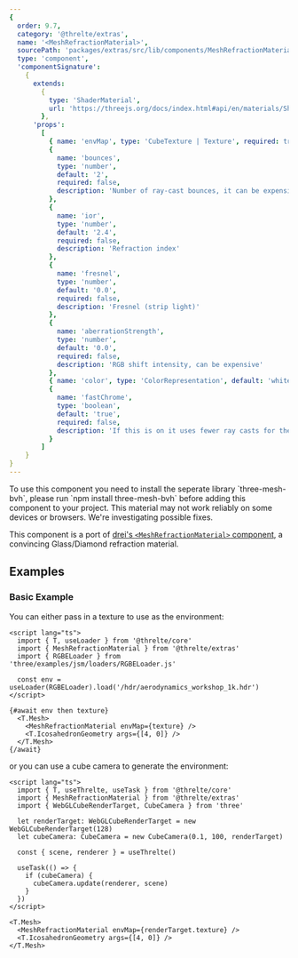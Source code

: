 ```yaml
---
{
  order: 9.7,
  category: '@threlte/extras',
  name: '<MeshRefractionMaterial>',
  sourcePath: 'packages/extras/src/lib/components/MeshRefractionMaterial/MeshRefractionMaterial.svelte',
  type: 'component',
  'componentSignature':
    {
      extends:
        {
          type: 'ShaderMaterial',
          url: 'https://threejs.org/docs/index.html#api/en/materials/ShaderMaterial'
        },
      'props':
        [
          { name: 'envMap', type: 'CubeTexture | Texture', required: true },
          {
            name: 'bounces',
            type: 'number',
            default: '2',
            required: false,
            description: 'Number of ray-cast bounces, it can be expensive to have too many'
          },
          {
            name: 'ior',
            type: 'number',
            default: '2.4',
            required: false,
            description: 'Refraction index'
          },
          {
            name: 'fresnel',
            type: 'number',
            default: '0.0',
            required: false,
            description: 'Fresnel (strip light)'
          },
          {
            name: 'aberrationStrength',
            type: 'number',
            default: '0.0',
            required: false,
            description: 'RGB shift intensity, can be expensive'
          },
          { name: 'color', type: 'ColorRepresentation', default: 'white', required: false },
          {
            name: 'fastChrome',
            type: 'boolean',
            default: 'true',
            required: false,
            description: 'If this is on it uses fewer ray casts for the RGB shift sacrificing physical accuracy'
          }
        ]
    }
}
---
```


<Tip type="info">
  To use this component you need to install the seperate library `three-mesh-bvh`, please run `npm
  install three-mesh-bvh` before adding this component to your project.
</Tip>

<Tip type="experimental">
  This material may not work reliably on some devices or browsers. We're investigating possible
  fixes.
</Tip>

This component is a port of [drei's `<MeshRefractionMaterial>`
component](https://github.com/pmndrs/drei#meshrefractionmaterial), a convincing Glass/Diamond refraction material.

<Example path="extras/mesh-refraction-material" />

## Examples

### Basic Example

You can either pass in a texture to use as the environment:

```svelte title="RefractionWithTexture.svelte"
<script lang="ts">
  import { T, useLoader } from '@threlte/core'
  import { MeshRefractionMaterial } from '@threlte/extras'
  import { RGBELoader } from 'three/examples/jsm/loaders/RGBELoader.js'

  const env = useLoader(RGBELoader).load('/hdr/aerodynamics_workshop_1k.hdr')
</script>

{#await env then texture}
  <T.Mesh>
    <MeshRefractionMaterial envMap={texture} />
    <T.IcosahedronGeometry args={[4, 0]} />
  </T.Mesh>
{/await}
```

or you can use a cube camera to generate the environment:

```svelte title="RefractionWithCubeCamera.svelte"
<script lang="ts">
  import { T, useThrelte, useTask } from '@threlte/core'
  import { MeshRefractionMaterial } from '@threlte/extras'
  import { WebGLCubeRenderTarget, CubeCamera } from 'three'

  let renderTarget: WebGLCubeRenderTarget = new WebGLCubeRenderTarget(128)
  let cubeCamera: CubeCamera = new CubeCamera(0.1, 100, renderTarget)

  const { scene, renderer } = useThrelte()

  useTask(() => {
    if (cubeCamera) {
      cubeCamera.update(renderer, scene)
    }
  })
</script>

<T.Mesh>
  <MeshRefractionMaterial envMap={renderTarget.texture} />
  <T.IcosahedronGeometry args={[4, 0]} />
</T.Mesh>
```
